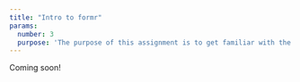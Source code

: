 ```yaml
---
title: "Intro to formr"
params:
  number: 3
  purpose: 'The purpose of this assignment is to get familiar with the [formr.org](https://formr.org/) survey platform, which we will be using to implement our surveys.'
---
```


Coming soon!